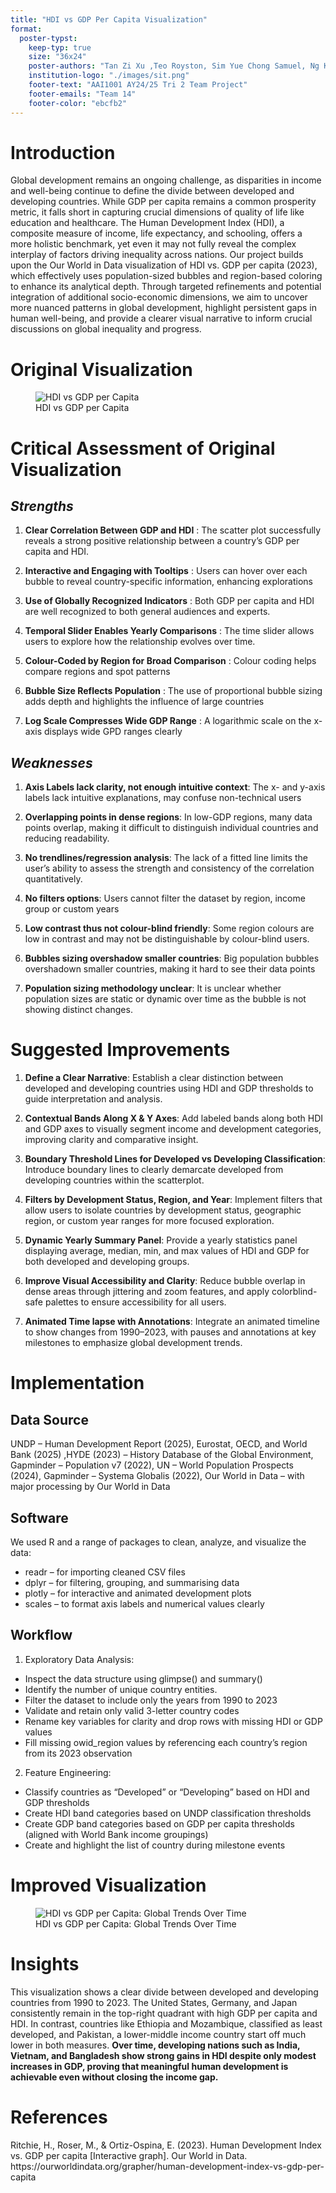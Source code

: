 ```yaml
---
title: "HDI vs GDP Per Capita Visualization"
format:
  poster-typst:
    keep-typ: true
    size: "36x24"
    poster-authors: "Tan Zi Xu ,Teo Royston, Sim Yue Chong Samuel, Ng Kay Cheng, Ramasubramanian Srinithi"
    institution-logo: "./images/sit.png"
    footer-text: "AAI1001 AY24/25 Tri 2 Team Project"
    footer-emails: "Team 14"
    footer-color: "ebcfb2"
---
```


# Introduction

Global development remains an ongoing challenge, as disparities in income and well-being continue to define the divide between developed and developing countries. While GDP per capita remains a common prosperity metric, it falls short in capturing crucial dimensions of quality of life like education and healthcare. The Human Development Index (HDI), a composite measure of income, life expectancy, and schooling, offers a more holistic benchmark, yet even it may not fully reveal the complex interplay of factors driving inequality across nations. Our project builds upon the Our World in Data visualization of HDI vs. GDP per capita (2023), which effectively uses population-sized bubbles and region-based coloring to enhance its analytical depth. Through targeted refinements and potential integration of additional socio-economic dimensions, we aim to uncover more nuanced patterns in global development, highlight persistent gaps in human well-being, and provide a clearer visual narrative to inform crucial discussions on global inequality and progress.

# Original Visualization

![HDI vs GDP per Capita](images/visualisation.png)


# Critical Assessment of Original Visualization

## *Strengths*

1. **Clear Correlation Between GDP and HDI** : The scatter plot successfully reveals a strong positive relationship between a country's GDP per capita and HDI. 

2. **Interactive and Engaging with Tooltips** : Users can hover over each bubble to reveal country-specific information, enhancing explorations

3. **Use of Globally Recognized Indicators** : Both GDP per capita and HDI are well recognized to both general audiences and experts.

4. **Temporal Slider Enables Yearly Comparisons** : The time slider allows users to explore how the relationship evolves over time.

5. **Colour-Coded by Region for Broad Comparison** : Colour coding helps compare regions and spot patterns

6. **Bubble Size Reflects Population** : The use of proportional bubble sizing adds depth and highlights the influence of large countries

7. **Log Scale Compresses Wide GDP Range** : A logarithmic scale on the x-axis displays wide GPD ranges clearly 


## *Weaknesses*

1. **Axis Labels lack clarity, not enough intuitive context**: The x- and y-axis labels lack intuitive explanations, may confuse non-technical users

2. **Overlapping points in dense regions**: In low-GDP regions, many data points overlap, making it difficult to distinguish individual countries and reducing readability.

3. **No trendlines/regression analysis**: The lack of a fitted line limits the user’s ability to assess the strength and consistency of the correlation quantitatively.

4. **No filters options**: Users cannot filter the dataset by region, income group or custom years

5. **Low contrast thus not colour-blind friendly**: Some region colours are low in contrast and may not be distinguishable by colour-blind users.

6. **Bubbles sizing overshadow smaller countries**: Big population bubbles overshadown smaller countries, making it hard to see their data points

7. **Population sizing methodology unclear**: It is unclear whether population sizes are static or dynamic over time as the bubble is not showing distinct changes.  


# Suggested Improvements

1. **Define a Clear Narrative**:
Establish a clear distinction between developed and developing countries using HDI and GDP thresholds to guide interpretation and analysis.

2. **Contextual Bands Along X & Y Axes**:
Add labeled bands along both HDI and GDP axes to visually segment income and development categories, improving clarity and comparative insight.

3. **Boundary Threshold Lines for Developed vs Developing Classification**:
Introduce boundary lines to clearly demarcate developed from developing countries within the scatterplot.

4. **Filters by Development Status, Region, and Year**:
Implement filters that allow users to isolate countries by development status, geographic region, or custom year ranges for more focused exploration.

5. **Dynamic Yearly Summary Panel**:
Provide a yearly statistics panel displaying average, median, min, and max values of HDI and GDP for both developed and developing groups.

6. **Improve Visual Accessibility and Clarity**:
Reduce bubble overlap in dense areas through jittering and zoom features, and apply colorblind-safe palettes to ensure accessibility for all users.

7. **Animated Time lapse with Annotations**:
Integrate an animated timeline to show changes from 1990–2023, with pauses and annotations at key milestones to emphasize global development trends.



# Implementation

## Data Source

UNDP – Human Development Report (2025), Eurostat, OECD, and World Bank (2025) ,HYDE (2023) – History Database of the Global Environment, Gapminder – Population v7 (2022), UN – World Population Prospects (2024), Gapminder – Systema Globalis (2022), Our World in Data – with major processing by Our World in Data

## Software 

We used R and a range of packages to clean, analyze, and visualize the data:

- readr – for importing cleaned CSV files
- dplyr – for filtering, grouping, and summarising data
- plotly – for interactive and animated development plots
- scales – to format axis labels and numerical values clearly

## Workflow 
1) Exploratory Data Analysis:
- Inspect the data structure using glimpse() and summary()
- Identify the number of unique country entities.
- Filter the dataset to include only the years from 1990 to 2023
- Validate and retain only valid 3-letter country codes
- Rename key variables for clarity and drop rows with missing HDI or GDP values
- Fill missing owid_region values by referencing each country's region from its 2023 observation

2) Feature Engineering:
- Classify countries as "Developed" or "Developing" based on HDI and GDP thresholds
- Create HDI band categories based on UNDP classification thresholds
- Create GDP band categories based on GDP per capita thresholds (aligned with World Bank income groupings) 
- Create and highlight the list of country during milestone events


# Improved Visualization

![HDI vs GDP per Capita: Global Trends Over Time](images/ImprovedVisualisation.png)

# Insights 

This visualization shows a clear divide between developed and developing countries from 1990 to 2023. The United States, Germany, and Japan consistently remain in the top-right quadrant with high GDP per capita and HDI. In contrast, countries like Ethiopia and Mozambique, classified as least developed, and Pakistan, a lower-middle income country start off much lower in both measures. **Over time, developing nations such as India, Vietnam, and Bangladesh show strong gains in HDI despite only modest increases in GDP, proving that meaningful human development is achievable even without closing the income gap.**


# References
Ritchie, H., Roser, M., & Ortiz-Ospina, E. (2023). Human Development Index vs. GDP per capita [Interactive graph]. Our World in Data. https://ourworldindata.org/grapher/human-development-index-vs-gdp-per-capita


